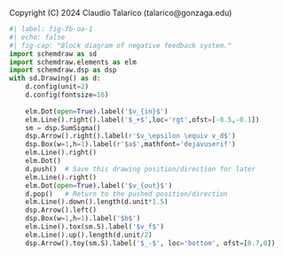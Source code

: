 ::: {.content-hidden}
Copyright (C) 2024 Claudio Talarico (talarico@gonzaga.edu)
:::

```python
#| label: fig-fb-oa-1
#| echo: false
#| fig-cap: "Block diagram of negative feedback system."
import schemdraw as sd
import schemdraw.elements as elm
import schemdraw.dsp as dsp
with sd.Drawing() as d:
    d.config(unit=2)
    d.config(fontsize=16)
    
    elm.Dot(open=True).label('$v_{in}$')
    elm.Line().right().label('$_+$',loc='rgt',ofst=[-0.5,-0.1])
    sm = dsp.SumSigma()
    dsp.Arrow().right().label(r'$v_\epsilon \equiv v_d$')
    dsp.Box(w=1,h=1).label(r'$a$',mathfont='dejavuserif')
    elm.Line().right()
    elm.Dot()
    d.push()  # Save this drawing position/direction for later
    elm.Line().right()
    elm.Dot(open=True).label('$v_{out}$')
    d.pop()   # Return to the pushed position/direction
    elm.Line().down().length(d.unit*1.5)
    dsp.Arrow().left()
    dsp.Box(w=1,h=1).label('$b$')
    elm.Line().tox(sm.S).label('$v_f$')
    elm.Line().up().length(d.unit/2)
    dsp.Arrow().toy(sm.S).label('$_-$', loc='bottom', ofst=[0.7,0])
```
